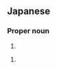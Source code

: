 ==Japanese==
{{ja-kanjitab|朱|里}}

===Proper noun===
{{ja-pos|proper|あかり}}

# {{given name|female|lang=ja|sort=あかり}}

{{ja-pos|proper|しゅり}}

# {{given name|female|lang=ja|sort=しゅり}}